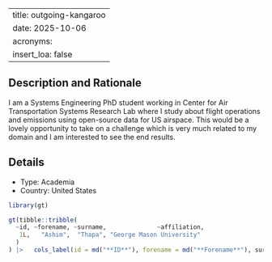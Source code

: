 
---
title: outgoing-kangaroo
date: 2025-10-06
acronyms:
  insert_loa: false
---

## Description and Rationale

I am a Systems Engineering PhD student working in Center for Air Transportation Systems Research Lab where I study about flight operations and emissions using open-source data for US airspace. This would be a lovely opportunity to take on a challenge which is very much related to my domain and I am interested to see the end results.

## Details

* Type: Academia
* Country: United States

```r
library(gt)

gt(tibble::tribble(
  ~id, ~forename, ~surname,              ~affiliation,
   1L,   "Ashim",  "Thapa", "George Mason University"
  )
) |>   cols_label(id = md("**ID**"), forename = md("**Forename**"), surname ~ md("**Surname**"), affiliation ~ md("**Affiliation**"))
```
